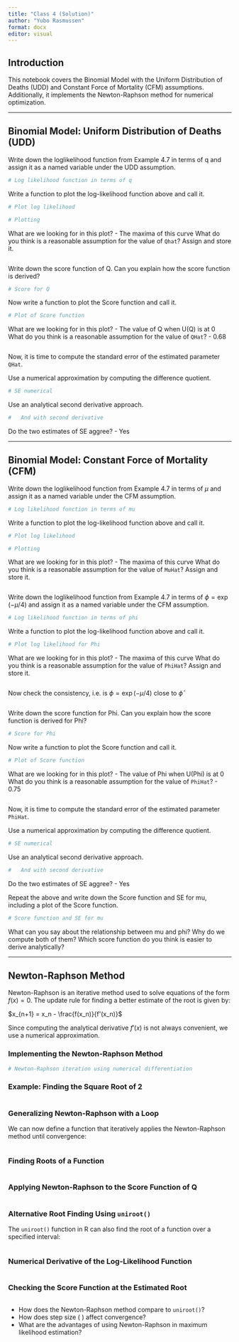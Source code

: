 ---
title: "Class 4 (Solution)"
author: "Yubo Rasmussen"
format: docx
editor: visual
---

## Introduction

This notebook covers the Binomial Model with the Uniform Distribution of Deaths (UDD) and Constant Force of Mortality (CFM) assumptions. Additionally, it implements the Newton-Raphson method for numerical optimization.

------------------------------------------------------------------------

## Binomial Model: Uniform Distribution of Deaths (UDD)

Write down the loglikelihood function from Example 4.7 in terms of q and assign it as a named variable under the UDD assumption.

```{r}
# Log likelihood function in terms of q

```

Write a function to plot the log-likelihood function above and call it.

```{r}
# Plot log likelihood

# Plotting
```

What are we looking for in this plot? - The maxima of this curve What do you think is a reasonable assumption for the value of `Qhat`? Assign and store it.

```{r}
```

Write down the score function of Q. Can you explain how the score function is derived?

```{r}
# Score for Q
```

Now write a function to plot the Score function and call it.

```{r}
# Plot of Score function
```

What are we looking for in this plot? - The value of Q when U(Q) is at 0 What do you think is a reasonable assumption for the value of `QHat`? - 0.68

```{r}
```

Now, it is time to compute the standard error of the estimated parameter `QHat`.

Use a numerical approximation by computing the difference quotient.

```{r}
# SE numerical
```

Use an analytical second derivative approach.

```{r}
#   And with second derivative
```

Do the two estimates of SE aggree? - Yes

------------------------------------------------------------------------

## Binomial Model: Constant Force of Mortality (CFM)

Write down the loglikelihood function from Example 4.7 in terms of $\mu$ and assign it as a named variable under the CFM assumption.

```{r}
# Log likelihood function in terms of mu
```

Write a function to plot the log-likelihood function above and call it.

```{r}
# Plot log likelihood

# Plotting

```

What are we looking for in this plot? - The maxima of this curve What do you think is a reasonable assumption for the value of `MuHat`? Assign and store it.

```{r}
```

Write down the loglikelihood function from Example 4.7 in terms of $\phi = \exp(-\mu/4)$ and assign it as a named variable under the CFM assumption.

```{r}
# Log likelihood function in terms of phi
```

Write a function to plot the log-likelihood function above and call it.

```{r}
# Plot log likelihood for Phi
```

What are we looking for in this plot? - The maxima of this curve What do you think is a reasonable assumption for the value of `PhiHat`? Assign and store it.

```{r}
```

Now check the consistency, i.e. is $\phi = \exp(-\mu/4)$ close to $\hat{\phi}$

```{r}

```

Write down the score function for Phi. Can you explain how the score function is derived for Phi?

```{r}
# Score for Phi
```

Now write a function to plot the Score function and call it.

```{r}
# Plot of Score function
```

What are we looking for in this plot? - The value of Phi when U(Phi) is at 0 What do you think is a reasonable assumption for the value of `PhiHat`? - 0.75

```{r}
```

Now, it is time to compute the standard error of the estimated parameter `PhiHat`.

Use a numerical approximation by computing the difference quotient.

```{r}
# SE numerical
```

Use an analytical second derivative approach.

```{r}
#   And with second derivative
```

Do the two estimates of SE aggree? - Yes

Repeat the above and write down the Score function and SE for mu, including a plot of the Score function.

```{r}
# Score function and SE for mu
```

What can you say about the relationship between mu and phi? Why do we compute both of them? Which score function do you think is easier to derive analytically?

------------------------------------------------------------------------

## Newton-Raphson Method

Newton-Raphson is an iterative method used to solve equations of the form $f(x) = 0$. The update rule for finding a better estimate of the root is given by:

$x_{n+1} = x_n - \frac{f(x_n)}{f'(x_n)}$

Since computing the analytical derivative $f'(x)$ is not always convenient, we use a numerical approximation.

### Implementing the Newton-Raphson Method

```{r}
# Newton-Raphson iteration using numerical differentiation
```

### Example: Finding the Square Root of 2

```{r}
```

### Generalizing Newton-Raphson with a Loop

We can now define a function that iteratively applies the Newton-Raphson method until convergence:

```{r}
```

### Finding Roots of a Function

```{r}
```

### Applying Newton-Raphson to the Score Function of Q

```{r}
```

### Alternative Root Finding Using `uniroot()`

The `uniroot()` function in R can also find the root of a function over a specified interval:

```{r}
```

### Numerical Derivative of the Log-Likelihood Function

```{r}
```

### Checking the Score Function at the Estimated Root

```{r}
```

-   How does the Newton-Raphson method compare to `uniroot()`?
-   How does step size ( \Delta ) affect convergence?
-   What are the advantages of using Newton-Raphson in maximum likelihood estimation?

